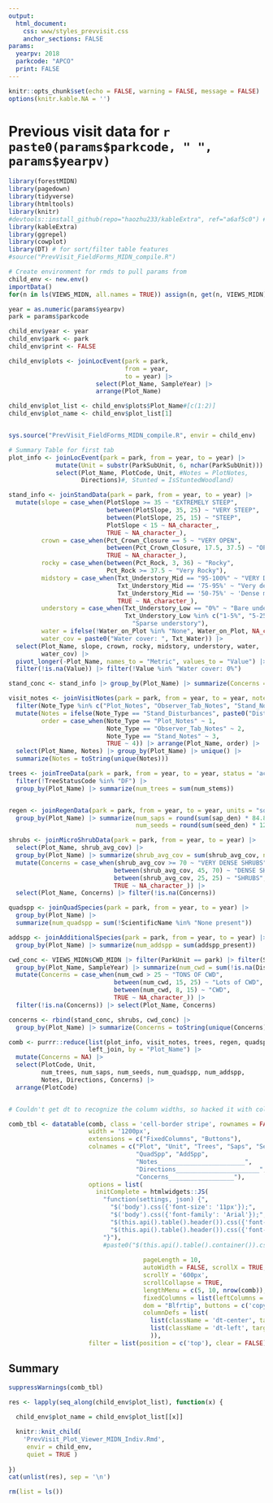 ```yaml
---
output: 
  html_document:
    css: www/styles_prevvisit.css
    anchor_sections: FALSE
params:
  yearpv: 2018
  parkcode: "APCO"
  print: FALSE
---
```

```r
knitr::opts_chunk$set(echo = FALSE, warning = FALSE, message = FALSE)
options(knitr.kable.NA = '')
```

# Previous visit data for `r paste0(params$parkcode, " ", params$yearpv)` {.tabset .tabset-pills}
```r
library(forestMIDN)
library(pagedown)
library(tidyverse)
library(htmltools)
library(knitr)
#devtools::install_github(repo="haozhu233/kableExtra", ref="a6af5c0") # for collapse_rows()
library(kableExtra)
library(ggrepel)
library(cowplot)
library(DT) # for sort/filter table features
#source("PrevVisit_FieldForms_MIDN_compile.R") 
```

```r
# Create environment for rmds to pull params from
child_env <- new.env()
importData()
for(n in ls(VIEWS_MIDN, all.names = TRUE)) assign(n, get(n, VIEWS_MIDN), child_env)

year = as.numeric(params$yearpv)
park = params$parkcode

child_env$year <- year
child_env$park <- park
child_env$print <- FALSE

child_env$plots <- joinLocEvent(park = park, 
                                from = year, 
                                to = year) |> 
                        select(Plot_Name, SampleYear) |> 
                        arrange(Plot_Name)

child_env$plot_list <- child_env$plots$Plot_Name#[c(1:2)]
child_env$plot_name <- child_env$plot_list[1]


sys.source("PrevVisit_FieldForms_MIDN_compile.R", envir = child_env)
```


```r
# Summary Table for first tab
plot_info <- joinLocEvent(park = park, from = year, to = year) |> 
             mutate(Unit = substr(ParkSubUnit, 6, nchar(ParkSubUnit))) |> 
             select(Plot_Name, PlotCode, Unit, #Notes = PlotNotes, 
                    Directions)#, Stunted = IsStuntedWoodland)  

stand_info <- joinStandData(park = park, from = year, to = year) |> 
  mutate(slope = case_when(PlotSlope >= 35 ~ "EXTREMELY STEEP",
                           between(PlotSlope, 35, 25) ~ "VERY STEEP",
                           between(PlotSlope, 25, 15) ~ "STEEP",
                           PlotSlope < 15 ~ NA_character_,
                           TRUE ~ NA_character_),
         crown = case_when(Pct_Crown_Closure == 5 ~ "VERY OPEN",
                           between(Pct_Crown_Closure, 17.5, 37.5) ~ "OPEN",
                           TRUE ~ NA_character_),
         rocky = case_when(between(Pct_Rock, 3, 36) ~ "Rocky",
                           Pct_Rock >= 37.5 ~ "Very Rocky"),
         midstory = case_when(Txt_Understory_Mid == "95-100%" ~ "VERY DENSE MID-STORY",
                              Txt_Understory_Mid == '75-95%' ~ "Very dense mid-story",
                              Txt_Understory_Mid == '50-75%' ~ 'Dense mid-story',
                              TRUE ~ NA_character_),
         understory = case_when(Txt_Understory_Low == "0%" ~ "Bare understory",
                                Txt_Understory_Low %in% c("1-5%", "5-25%") ~ 
                                  "Sparse understory"), 
         water = ifelse(!Water_on_Plot %in% "None", Water_on_Plot, NA_character_),
         water_cov = paste0("Water cover: ", Txt_Water)) |> 
  select(Plot_Name, slope, crown, rocky, midstory, understory, water, 
         water_cov) |> 
  pivot_longer(-Plot_Name, names_to = "Metric", values_to = "Value") |> 
  filter(!is.na(Value)) |> filter(!Value %in% "Water cover: 0%")

stand_conc <- stand_info |> group_by(Plot_Name) |> summarize(Concerns = toString(unique(Value)))

visit_notes <- joinVisitNotes(park = park, from = year, to = year, noteType = "all") |> 
  filter(Note_Type %in% c("Plot_Notes", "Observer_Tab_Notes", "Stand_Notes", "Stand_Disturbances")) |> 
  mutate(Notes = ifelse(Note_Type == "Stand_Disturbances", paste0("Disturbance: ", Notes), Notes),
         order = case_when(Note_Type == "Plot_Notes" ~ 1,
                           Note_Type == "Observer_Tab_Notes" ~ 2,
                           Note_Type == "Stand_Notes" ~ 3,
                           TRUE ~ 4)) |> arrange(Plot_Name, order) |> 
  select(Plot_Name, Notes) |> group_by(Plot_Name) |> unique() |> 
  summarize(Notes = toString(unique(Notes)))

trees <- joinTreeData(park = park, from = year, to = year, status = 'active') |> 
  filter(!TreeStatusCode %in% "DF") |> 
  group_by(Plot_Name) |> summarize(num_trees = sum(num_stems))


regen <- joinRegenData(park = park, from = year, to = year, units = "sq.m") |> 
  group_by(Plot_Name) |> summarize(num_saps = round(sum(sap_den) * 84.823, 1),
                                   num_seeds = round(sum(seed_den) * 12, 1))

shrubs <- joinMicroShrubData(park = park, from = year, to = year) |> 
  select(Plot_Name, shrub_avg_cov) |> 
  group_by(Plot_Name) |> summarize(shrub_avg_cov = sum(shrub_avg_cov, na.rm = T)) |> 
  mutate(Concerns = case_when(shrub_avg_cov >= 70 ~ "VERY DENSE SHRUBS",
                             between(shrub_avg_cov, 45, 70) ~ "DENSE SHRUBS",
                             between(shrub_avg_cov, 25, 25) ~ "SHRUBS",
                             TRUE ~ NA_character_)) |> 
  select(Plot_Name, Concerns) |> filter(!is.na(Concerns))

quadspp <- joinQuadSpecies(park = park, from = year, to = year) |> 
  group_by(Plot_Name) |> 
  summarize(num_quadspp = sum(!ScientificName %in% "None present"))

addspp <- joinAdditionalSpecies(park = park, from = year, to = year) |> 
  group_by(Plot_Name) |> summarize(num_addspp = sum(addspp_present))

cwd_conc <- VIEWS_MIDN$CWD_MIDN |> filter(ParkUnit == park) |> filter(SampleYear == year) |> 
  group_by(Plot_Name, SampleYear) |> summarize(num_cwd = sum(!is.na(Distance))) |>
  mutate(Concerns = case_when(num_cwd > 25 ~ "TONS OF CWD",
                             between(num_cwd, 15, 25) ~ "Lots of CWD",
                             between(num_cwd, 8, 15) ~ "CWD",
                             TRUE ~ NA_character_)) |> 
  filter(!is.na(Concerns)) |> select(Plot_Name, Concerns)

concerns <- rbind(stand_conc, shrubs, cwd_conc) |> 
  group_by(Plot_Name) |> summarize(Concerns = toString(unique(Concerns)))

comb <- purrr::reduce(list(plot_info, visit_notes, trees, regen, quadspp, addspp, concerns), 
                      left_join, by = "Plot_Name") |> 
  mutate(Concerns = NA) |> 
  select(PlotCode, Unit, 
         num_trees, num_saps, num_seeds, num_quadspp, num_addspp, 
         Notes, Directions, Concerns) |> 
  arrange(PlotCode)


# Couldn't get dt to recognize the column widths, so hacked it with colnames. 

comb_tbl <- datatable(comb, class = 'cell-border stripe', rownames = FALSE,
                      width = '1200px',
                      extensions = c("FixedColumns", "Buttons"),
                      colnames = c("Plot", "Unit", "Trees", "Saps", "Seeds",
                                   "QuadSpp", "AddSpp", 
                                   "Notes________________________", 
                                   "Directions_______________________",
                                   "Concerns__________________"),
                      options = list(       
                        initComplete = htmlwidgets::JS(
                          "function(settings, json) {",
                            "$('body').css({'font-size': '11px'});",
                            "$('body').css({'font-family': 'Arial'});",
                            "$(this.api().table().header()).css({'font-size': '11px'});",
                            "$(this.api().table().header()).css({'font-family': 'Arial'});",
                          "}"),
                          #paste0("$(this.api().table().container()).css({'font-size': 12px;})}")),
                            
                                     pageLength = 10,
                                     autoWidth = FALSE, scrollX = TRUE,
                                     scrollY = '600px',
                                     scrollCollapse = TRUE,
                                     lengthMenu = c(5, 10, nrow(comb)),
                                     fixedColumns = list(leftColumns = 1),
                                     dom = "Blfrtip", buttons = c('copy', 'csv', 'print'),
                                     columnDefs = list(
                                       list(className = 'dt-center', targets = 0:5),
                                       list(className = 'dt-left', targets = 6:8)
                                       )),
                      filter = list(position = c('top'), clear = FALSE)) 

```

## Summary {.tabset}
```r
suppressWarnings(comb_tbl)
```

```r
res <- lapply(seq_along(child_env$plot_list), function(x) {
  
  child_env$plot_name = child_env$plot_list[[x]]

  knitr::knit_child(
    'PrevVisit_Plot_Viewer_MIDN_Indiv.Rmd', 
     envir = child_env,
     quiet = TRUE )
  
})
cat(unlist(res), sep = '\n')
```

```r
rm(list = ls())
```

